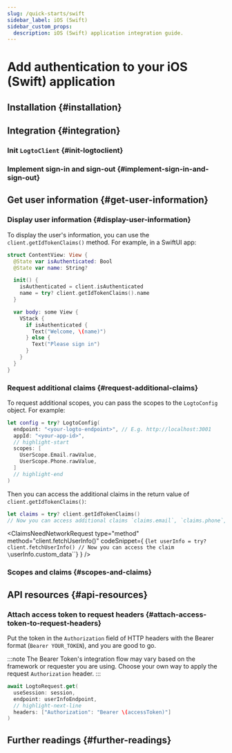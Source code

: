 ```yaml
---
slug: /quick-starts/swift
sidebar_label: iOS (Swift)
sidebar_custom_props:
  description: iOS (Swift) application integration guide.
---
```





# Add authentication to your iOS (Swift) application

<AppNote type="Native app" />

## Installation \{#installation}

<AddSdk />

## Integration \{#integration}

### Init `LogtoClient` \{#init-logtoclient}

<InitClient />

### Implement sign-in and sign-out \{#implement-sign-in-and-sign-out}

<ImplementSignInAndSignOut />

<Checkpoint />

## Get user information \{#get-user-information}

### Display user information \{#display-user-information}

To display the user's information, you can use the `client.getIdTokenClaims()` method. For example, in a SwiftUI app:

```swift title="ContentView.swift"
struct ContentView: View {
  @State var isAuthenticated: Bool
  @State var name: String?

  init() {
    isAuthenticated = client.isAuthenticated
    name = try? client.getIdTokenClaims().name
  }

  var body: some View {
    VStack {
      if isAuthenticated {
        Text("Welcome, \(name)")
      } else {
        Text("Please sign in")
      }
    }
  }
}
```

### Request additional claims \{#request-additional-claims}

<FindUserInfoMissing method="client.getIdTokenClaims()" />

<ScopesAndClaimsIntroduction />

To request additional scopes, you can pass the scopes to the `LogtoConfig` object. For example:

```swift title="ContentView.swift"
let config = try? LogtoConfig(
  endpoint: "<your-logto-endpoint>", // E.g. http://localhost:3001
  appId: "<your-app-id>",
  // highlight-start
  scopes: [
    UserScope.Email.rawValue,
    UserScope.Phone.rawValue,
  ]
  // highlight-end
)
```

Then you can access the additional claims in the return value of `client.getIdTokenClaims()`:

```swift
let claims = try? client.getIdTokenClaims()
// Now you can access additional claims `claims.email`, `claims.phone`, etc.
```

<ClaimsNeedNetworkRequest
  type="method"
  method="client.fetchUserInfo()"
  codeSnippet={
    <CodeBlock language="swift">{`let userInfo = try? client.fetchUserInfo()
// Now you can access the claim \`userInfo.custom_data\``}</CodeBlock>
  }
/>

### Scopes and claims \{#scopes-and-claims}

<ScopesAndClaims />

## API resources \{#api-resources}

<ApiResources />

### Attach access token to request headers \{#attach-access-token-to-request-headers}

Put the token in the `Authorization` field of HTTP headers with the Bearer format (`Bearer YOUR_TOKEN`), and you are good to go.

:::note
The Bearer Token's integration flow may vary based on the framework or requester you are using. Choose your own way to apply the request `Authorization` header.
:::

```swift
await LogtoRequest.get(
  useSession: session,
  endpoint: userInfoEndpoint,
  // highlight-next-line
  headers: ["Authorization": "Bearer \(accessToken)"]
)
```

## Further readings \{#further-readings}

<FurtherReadings />
